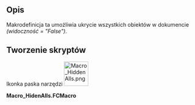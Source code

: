 <languages/>

{{Macro/pl
|Name=Macro HiddenAlls
|Translate=Makrodefinicja: Ukryj wszystko
|Icon=Macro_HiddenAlls.png
|Description=Ukrywa wszystkie obiekty w dokumencie ''(Widoczność = "False")''.
|Author=Mario52
|Version=00.01
|Date=2015-11-12
|FCVersion=wszystkie
|Download=[https://www.freecadweb.org/wiki/images/d/d6/Macro_HiddenAlls.png ToolBar Icon]
|SeeAlso=[[Macro_Toggle_Visibility2_1-2/pl|Makro Przełącz widoczność 2 1-2]]<br>[[Macro_Toggle_Visibility2_2-2/pl|Makro Przełącz widoczność 2 2-2]]<br>[[Macro_Toggle_Visibility/pl|Makro Przełącz widoczność]]<br>[[Macro_VisibleAlls/pl|Makro Widoczne wszystko]]<br>[[Macro_If_Selected_Stay_If_Not_Then_Delete/pl|Makro Jeżeli zaznaczone pozostaw Jeżeli nie to usuń]]
}}

<span id="Description"></span>
==Opis==

Makrodefinicja ta umożliwia ukrycie wszystkich obiektów w dokumencie ''(widoczność = "False")''.

<span id="Script"></span>
==Tworzenie skryptów==

Ikonka paska narzędzi
[[Image:Macro_HiddenAlls.png|64px]]

'''Macro_HidenAlls.FCMacro'''

{{MacroCode|code=
import FreeCAD
#Macro_HideAllObjects
__title__="Macro_HideAlls"
__author__ = "Mario52"
__url__     = "http://www.freecadweb.org/index-fr.html"
__version__ = "00.00"
__date__    = "11/11/2015"

try:
    for ShapeNameObj in FreeCAD.ActiveDocument.Objects:   # hidden alls objects
        #print ShapeNameObj.Name
        FreeCADGui.ActiveDocument.getObject(ShapeNameObj.Name).Visibility = False
except Exception:
    None
}}

{{clear}}